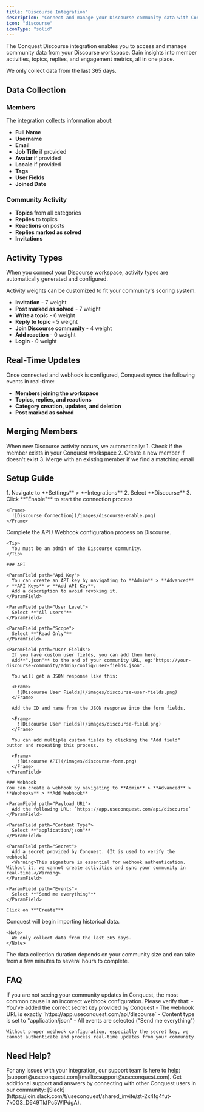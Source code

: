 ```yaml
---
title: "Discourse Integration"
description: "Connect and manage your Discourse community data with Conquest."
icon: "discourse"
iconType: "solid"
---
```


The Conquest Discourse integration enables you to access and manage community data from your Discourse workspace. Gain insights into member activities, topics, replies, and engagement metrics, all in one place.

<Note>
  We only collect data from the last 365 days.
</Note>

## Data Collection

### Members

The integration collects information about:
- **Full Name**
- **Username** 
- **Email**
- **Job Title** if provided
- **Avatar** if provided
- **Locale** if provided
- **Tags**
- **User Fields**
- **Joined Date**

### Community Activity

- **Topics** from all categories
- **Replies** to topics
- **Reactions** on posts
- **Replies marked as solved**
- **Invitations**

## Activity Types

When you connect your Discourse workspace, activity types are automatically generated and configured.

<Tip>
  Activity weights can be customized to fit your community's scoring system.
</Tip>

- **Invitation** - 7 weight
- **Post marked as solved** - 7 weight
- **Write a topic** - 6 weight
- **Reply to topic** - 5 weight
- **Join Discourse community** - 4 weight
- **Add reaction** - 0 weight
- **Login** - 0 weight

## Real-Time Updates

Once connected and webhook is configured, Conquest syncs the following events in real-time:
- **Members joining the workspace**
- **Topics, replies, and reactions**
- **Category creation, updates, and deletion**
- **Post marked as solved**

## Merging Members

<Tip>
  When new Discourse activity occurs, we automatically:
  1. Check if the member exists in your Conquest workspace
  2. Create a new member if  doesn't exist
  3. Merge with an existing member if we find a matching email
</Tip>

## Setup Guide

<Steps>
  <Step title="Connect Your Community">
    1. Navigate to **Settings** > **Integrations**
    2. Select **Discourse**
    3. Click **"Enable"** to start the connection process

    <Frame>
      ![Discourse Connection](/images/discourse-enable.png)
    </Frame>
  </Step>

  <Step title="Configure API / Webhook">
    Complete the API / Webhook configuration process on Discourse.
    
    <Tip>
      You must be an admin of the Discourse community.
    </Tip>

    ### API

    <ParamField path="Api Key">
      You can create an API key by navigating to **Admin** > **Advanced** > **API Keys** > **Add API Key**.
      Add a description to avoid revoking it.
    </ParamField>

    <ParamField path="User Level">
      Select **"All users"**
    </ParamField>

    <ParamField path="Scope">
      Select **"Read Only"**
    </ParamField>

    <ParamField path="User Fields">
      If you have custom user fields, you can add them here.
      Add**".json"** to the end of your community URL, eg:"https://your-discourse-community/admin/config/user-fields.json".

      You will get a JSON response like this:

      <Frame>
        ![Discourse User Fields](/images/discourse-user-fields.png)
      </Frame>

      Add the ID and name from the JSON response into the form fields.

      <Frame>
        ![Discourse User Fields](/images/discourse-field.png)
      </Frame>

      You can add multiple custom fields by clicking the "Add field" button and repeating this process.

      <Frame>
        ![Discourse API](/images/discourse-form.png)
      </Frame>
    </ParamField>

    ### Webhook
    You can create a webhook by navigating to **Admin** > **Advanced** > **Webhooks** > **Add Webhook**

    <ParamField path="Payload URL">
      Add the following URL: `https://app.useconquest.com/api/discourse`
    </ParamField>

    <ParamField path="Content Type">
      Select **"application/json"**
    </ParamField>

    <ParamField path="Secret">
      Add a secret provided by Conquest. (It is used to verify the webhook)
      <Warning>This signature is essential for webhook authentication. Without it, we cannot create activities and sync your community in real-time.</Warning>
    </ParamField>

    <ParamField path="Events">
      Select **"Send me everything"**
    </ParamField>

    Click on **"Create"**
  </Step>

  <Step title="Data Collection">
    Conquest will begin importing historical data.
    
    <Note>
      We only collect data from the last 365 days.
    </Note>
  </Step>
</Steps>

<Warning>
  The data collection duration depends on your community size and can take from a few minutes to several hours to complete.
</Warning>

## FAQ

<AccordionGroup>
   <Accordion title="Why my community updates are not showing in Conquest?">
    If you are not seeing your community updates in Conquest, the most common cause is an incorrect webhook configuration. Please verify that:
    - You've added the correct secret key provided by Conquest
    - The webhook URL is exactly `https://app.useconquest.com/api/discourse`
    - Content type is set to "application/json"
    - All events are selected ("Send me everything")

    Without proper webhook configuration, especially the secret key, we cannot authenticate and process real-time updates from your community.
  </Accordion>
</AccordionGroup>

## Need Help?

<Card title="Contact Support" icon="envelope">
  For any issues with your integration, our support team is here to help:
  [support@useconquest.com](mailto:support@useconquest.com).
</Card>

<Card title="Join the Community" icon="slack">
  Get additional support and answers by connecting with other Conquest users in our community:
  [Slack](https://join.slack.com/t/useconquest/shared_invite/zt-2x4fg4fut-7k0G3_D649TkfPc5WIPdgA).
</Card>